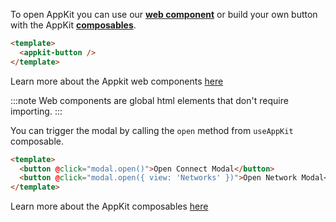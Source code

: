 
To open AppKit you can use our [**web component**](../core/components.mdx) or build your own button with the AppKit [**composables**](../core/composables.mdx#useAppKit).

<Tabs>
<TabItem value="components" label="Web Components">

```html
<template>
  <appkit-button />
</template>
```

Learn more about the Appkit web components [here](../core/components.mdx)

:::note
Web components are global html elements that don't require importing.
:::

</TabItem>
<TabItem value="composables" label="Composables">

You can trigger the modal by calling the `open` method from `useAppKit` composable.

```html
<template>
  <button @click="modal.open()">Open Connect Modal</button>
  <button @click="modal.open({ view: 'Networks' })">Open Network Modal</button>
</template>
```

Learn more about the AppKit composables [here](../core/composables.mdx)

</TabItem>
</Tabs>
